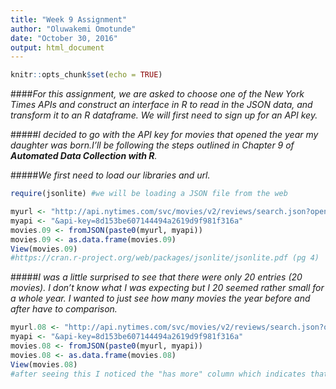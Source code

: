 ```yaml
---
title: "Week 9 Assignment"
author: "Oluwakemi Omotunde"
date: "October 30, 2016"
output: html_document
---
```


```r
knitr::opts_chunk$set(echo = TRUE)
```

####*For this assignment, we are asked to choose one of the New York Times APIs and construct an interface in R to read in the JSON data, and transform it to an R dataframe. We will first need to sign up for an API key.*

#####*I decided to go with the API key for movies that opened the year my daughter was born.I'll be following the steps outlined in Chapter 9 of **Automated Data Collection with R**.*

#####*We first need to load our libraries and url.*
```r
require(jsonlite) #we will be loading a JSON file from the web

myurl <- "http://api.nytimes.com/svc/movies/v2/reviews/search.json?opening-date=2009-01-01;2009-12-31"
myapi <- "&api-key=8d153be607144494a2619d9f981f316a"
movies.09 <- fromJSON(paste0(myurl, myapi))
movies.09 <- as.data.frame(movies.09)
View(movies.09)
#https://cran.r-project.org/web/packages/jsonlite/jsonlite.pdf (pg 4)
```

#####*I was a little surprised to see that there were only 20 entries (20 movies). I don't know what I was expecting but I 20 seemed rather small for a whole year. I wanted to just see how many movies the year before and after have to comparison.*

```r
myurl.08 <- "http://api.nytimes.com/svc/movies/v2/reviews/search.json?opening-date=2008-01-01;2008-12-31"
myapi <- "&api-key=8d153be607144494a2619d9f981f316a"
movies.08 <- fromJSON(paste0(myurl, myapi))
movies.08 <- as.data.frame(movies.08)
View(movies.08)
#after seeing this I noticed the "has more" column which indicates that there were more entries than the 20 shown
```

